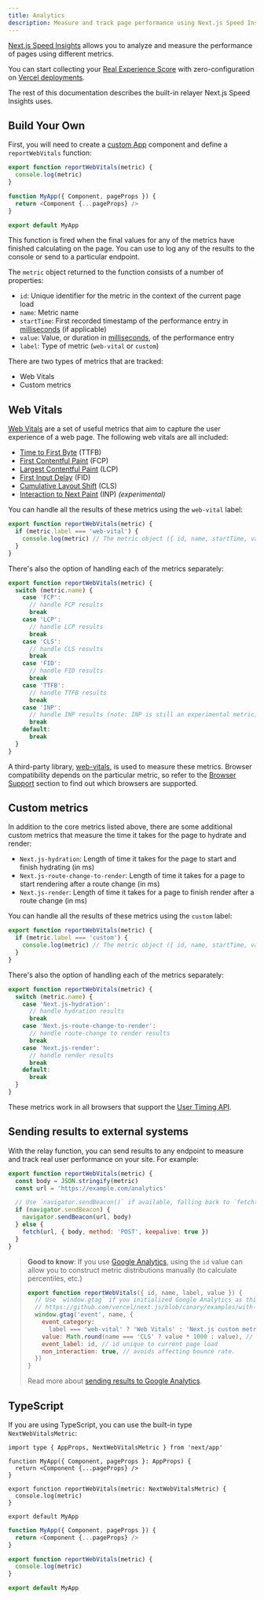 ```yaml
---
title: Analytics
description: Measure and track page performance using Next.js Speed Insights
---
```


[Next.js Speed Insights](https://nextjs.org/analytics) allows you to analyze and measure the performance of
pages using different metrics.

You can start collecting your [Real Experience Score](https://vercel.com/docs/concepts/speed-insights#core-web-vitals-explained?utm_source=next-site&utm_medium=docs&utm_campaign=next-website) with zero-configuration on [Vercel deployments](https://vercel.com/docs/concepts/speed-insights?utm_source=next-site&utm_medium=docs&utm_campaign=next-website).

The rest of this documentation describes the built-in relayer Next.js Speed Insights uses.

<PagesOnly>

## Build Your Own

First, you will need to create a [custom App](/docs/pages/building-your-application/routing/custom-app) component and define a `reportWebVitals` function:

```js filename="pages/_app.js"
export function reportWebVitals(metric) {
  console.log(metric)
}

function MyApp({ Component, pageProps }) {
  return <Component {...pageProps} />
}

export default MyApp
```

This function is fired when the final values for any of the metrics have finished calculating on
the page. You can use to log any of the results to the console or send to a particular endpoint.

The `metric` object returned to the function consists of a number of properties:

- `id`: Unique identifier for the metric in the context of the current page load
- `name`: Metric name
- `startTime`: First recorded timestamp of the performance entry in [milliseconds](https://developer.mozilla.org/en-US/docs/Web/API/DOMHighResTimeStamp) (if applicable)
- `value`: Value, or duration in [milliseconds](https://developer.mozilla.org/en-US/docs/Web/API/DOMHighResTimeStamp), of the performance entry
- `label`: Type of metric (`web-vital` or `custom`)

There are two types of metrics that are tracked:

- Web Vitals
- Custom metrics

</PagesOnly>

## Web Vitals

[Web Vitals](https://web.dev/vitals/) are a set of useful metrics that aim to capture the user
experience of a web page. The following web vitals are all included:

- [Time to First Byte](https://developer.mozilla.org/en-US/docs/Glossary/Time_to_first_byte) (TTFB)
- [First Contentful Paint](https://developer.mozilla.org/en-US/docs/Glossary/First_contentful_paint) (FCP)
- [Largest Contentful Paint](https://web.dev/lcp/) (LCP)
- [First Input Delay](https://web.dev/fid/) (FID)
- [Cumulative Layout Shift](https://web.dev/cls/) (CLS)
- [Interaction to Next Paint](https://web.dev/inp/) (INP) _(experimental)_

<PagesOnly>

You can handle all the results of these metrics using the `web-vital` label:

```js
export function reportWebVitals(metric) {
  if (metric.label === 'web-vital') {
    console.log(metric) // The metric object ({ id, name, startTime, value, label }) is logged to the console
  }
}
```

There's also the option of handling each of the metrics separately:

```js
export function reportWebVitals(metric) {
  switch (metric.name) {
    case 'FCP':
      // handle FCP results
      break
    case 'LCP':
      // handle LCP results
      break
    case 'CLS':
      // handle CLS results
      break
    case 'FID':
      // handle FID results
      break
    case 'TTFB':
      // handle TTFB results
      break
    case 'INP':
      // handle INP results (note: INP is still an experimental metric)
      break
    default:
      break
  }
}
```

A third-party library, [web-vitals](https://github.com/GoogleChrome/web-vitals), is used to measure
these metrics. Browser compatibility depends on the particular metric, so refer to the [Browser
Support](https://github.com/GoogleChrome/web-vitals#browser-support) section to find out which
browsers are supported.

## Custom metrics

In addition to the core metrics listed above, there are some additional custom metrics that
measure the time it takes for the page to hydrate and render:

- `Next.js-hydration`: Length of time it takes for the page to start and finish hydrating (in ms)
- `Next.js-route-change-to-render`: Length of time it takes for a page to start rendering after a
  route change (in ms)
- `Next.js-render`: Length of time it takes for a page to finish render after a route change (in ms)

You can handle all the results of these metrics using the `custom` label:

```js
export function reportWebVitals(metric) {
  if (metric.label === 'custom') {
    console.log(metric) // The metric object ({ id, name, startTime, value, label }) is logged to the console
  }
}
```

There's also the option of handling each of the metrics separately:

```js
export function reportWebVitals(metric) {
  switch (metric.name) {
    case 'Next.js-hydration':
      // handle hydration results
      break
    case 'Next.js-route-change-to-render':
      // handle route-change to render results
      break
    case 'Next.js-render':
      // handle render results
      break
    default:
      break
  }
}
```

These metrics work in all browsers that support the [User Timing API](https://caniuse.com/#feat=user-timing).

## Sending results to external systems

With the relay function, you can send results to any endpoint to measure and track
real user performance on your site. For example:

```js
export function reportWebVitals(metric) {
  const body = JSON.stringify(metric)
  const url = 'https://example.com/analytics'

  // Use `navigator.sendBeacon()` if available, falling back to `fetch()`.
  if (navigator.sendBeacon) {
    navigator.sendBeacon(url, body)
  } else {
    fetch(url, { body, method: 'POST', keepalive: true })
  }
}
```

> **Good to know**: If you use [Google Analytics](https://analytics.google.com/analytics/web/), using the
> `id` value can allow you to construct metric distributions manually (to calculate percentiles,
> etc.)
>
> ```js
> export function reportWebVitals({ id, name, label, value }) {
>   // Use `window.gtag` if you initialized Google Analytics as this example:
>   // https://github.com/vercel/next.js/blob/canary/examples/with-google-analytics/pages/_app.js
>   window.gtag('event', name, {
>     event_category:
>       label === 'web-vital' ? 'Web Vitals' : 'Next.js custom metric',
>     value: Math.round(name === 'CLS' ? value * 1000 : value), // values must be integers
>     event_label: id, // id unique to current page load
>     non_interaction: true, // avoids affecting bounce rate.
>   })
> }
> ```
>
> Read more about [sending results to Google Analytics](https://github.com/GoogleChrome/web-vitals#send-the-results-to-google-analytics).

## TypeScript

If you are using TypeScript, you can use the built-in type `NextWebVitalsMetric`:

```tsx filename="pages/_app.tsx" switcher
import type { AppProps, NextWebVitalsMetric } from 'next/app'

function MyApp({ Component, pageProps }: AppProps) {
  return <Component {...pageProps} />
}

export function reportWebVitals(metric: NextWebVitalsMetric) {
  console.log(metric)
}

export default MyApp
```

```js filename="pages/_app.js" switcher
function MyApp({ Component, pageProps }) {
  return <Component {...pageProps} />
}

export function reportWebVitals(metric) {
  console.log(metric)
}

export default MyApp
```

</PagesOnly>
